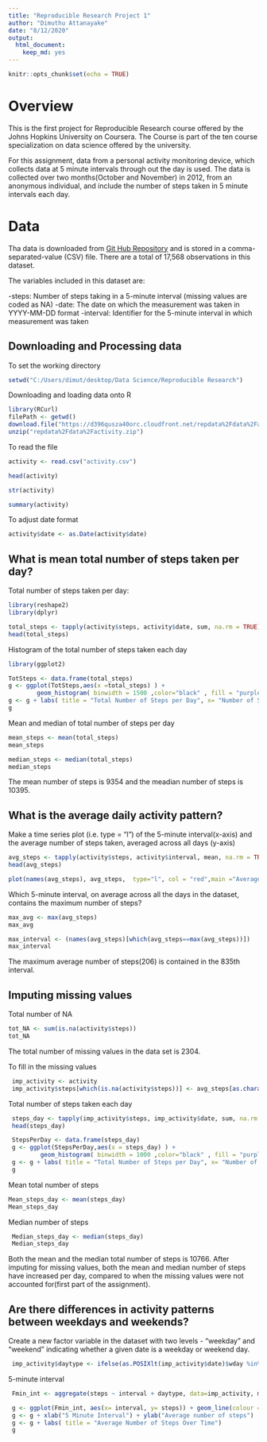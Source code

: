 ```yaml
---
title: "Reproducible Research Project 1"
author: "Dimuthu Attanayake"
date: "8/12/2020"
output: 
  html_document: 
    keep_md: yes
---
```


```r
knitr::opts_chunk$set(echo = TRUE)
```
# Overview

This is the first project for Reproducible Research course offered by the Johns Hopkins University on Coursera. The Course is part of the ten course specialization on data science offered by the university.

For this assignment, data from a personal activity monitoring device, which collects data at 5 minute intervals through out the day is used. The data is collected over two months(October and November) in 2012, from an anonymous individual, and include the number of steps taken in 5 minute intervals each day.

# Data

Tha data is downloaded from [Git Hub Repository](https://d396qusza40orc.cloudfront.net/repdata%2Fdata%2Factivity.zip) and  is stored in a comma-separated-value (CSV) file. There are a total of 17,568 observations in this dataset.

The variables included in this dataset are:

-steps: Number of steps taking in a 5-minute interval (missing values are coded as \color{red}{\verb|NA|}NA)
-date: The date on which the measurement was taken in YYYY-MM-DD format
-interval: Identifier for the 5-minute interval in which measurement was taken

## Downloading and Processing data

To set the working directory
```r

setwd("C:/Users/dimut/desktop/Data Science/Reproducible Research")
```

Downloading and loading data onto R

```r
library(RCurl)
filePath <- getwd()
download.file("https://d396qusza40orc.cloudfront.net/repdata%2Fdata%2Factivity.zip",file.path(filePath,"./repdata%2Fdata%2Factivity.zip"))
unzip("repdata%2Fdata%2Factivity.zip")
```

To read the file

```r
activity <- read.csv("activity.csv")
```

```r
head(activity)
```
```r
str(activity)
``` 

```r
summary(activity)
```

To adjust date format

```r
activity$date <- as.Date(activity$date)
```


## What is mean total number of steps taken per day?

Total number of steps taken per day:
```r
library(reshape2)
library(dplyr)

total_steps <- tapply(activity$steps, activity$date, sum, na.rm = TRUE)
head(total_steps)
```

Histogram of the total number of steps taken each day

```r
library(ggplot2)

TotSteps <- data.frame(total_steps)
g <- ggplot(TotSteps,aes(x =total_steps) ) +
        geom_histogram( binwidth = 1500 ,color="black" , fill = "purple" ) 
g <- g + labs( title = "Total Number of Steps per Day", x= "Number of Steps", y= "Frequency") + xlim(c(0,25000))
g
```
Mean and median of total number of steps per day

```r
mean_steps <- mean(total_steps)
mean_steps
```


```r
median_steps <- median(total_steps)
median_steps
```



The mean number of steps is 9354 and the meadian number of steps is 10395.

## What is the average daily activity pattern?

Make a time series plot (i.e. \color{red}{\verb|type = "l"|}type = "l") of the 5-minute interval(x-axis) and the average number of steps taken, averaged across all days (y-axis)

```r
avg_steps <- tapply(activity$steps, activity$interval, mean, na.rm = TRUE)
head(avg_steps)
```

```r
plot(names(avg_steps), avg_steps,  type="l", col = "red",main ="Average Number of Steps Vs Time Interval", xlab="Intervals", ylab="Average number of steps")
```

Which 5-minute interval, on average across all the days in the dataset, contains the maximum number of steps?

```r
max_avg <- max(avg_steps)
max_avg
```

```r
max_interval <- (names(avg_steps)[which(avg_steps==max(avg_steps))])
max_interval
```

The maximum average number of steps(206) is contained in the 835th interval. 

## Imputing missing values

Total number of NA

```r
tot_NA <- sum(is.na(activity$steps))
tot_NA
```

The total number of missing values in the data set is 2304.

To fill in the missing values

```r
 imp_activity <- activity
 imp_activity$steps[which(is.na(activity$steps))] <- avg_steps[as.character(imp_activity$interval[which(is.na(activity$steps))])]
```

Total number of steps taken each day

```r
 steps_day <- tapply(imp_activity$steps, imp_activity$date, sum, na.rm = TRUE)
 head(steps_day)
```
 
 
```r
 StepsPerDay <- data.frame(steps_day)
 g <- ggplot(StepsPerDay,aes(x = steps_day) ) +
         geom_histogram( binwidth = 1000 ,color="black" , fill = "purple" ) 
 g <- g + labs( title = "Total Number of Steps per Day", x= "Number of Steps", y= "Frequency") + xlim(c(0,25000))
 g
``` 
 
Mean total number of steps

```r
Mean_steps_day <- mean(steps_day)
Mean_steps_day
```
 
Median number of steps

```r
 Median_steps_day <- median(steps_day)
 Median_steps_day
``` 

Both the mean and the median total number of steps is 10766. After imputing for missing values, both the mean and median number of steps have increased per day, compared to when the missing values were not accounted for(first part of the assignment).
 
## Are there differences in activity patterns between weekdays and weekends?
 
Create a new factor variable in the dataset with two levels - "weekday" and "weekend" indicating whether a given date is a weekday or weekend day.

```r
 imp_activity$daytype <- ifelse(as.POSIXlt(imp_activity$date)$wday %in% c(0,6), "weekends","weekdays")
```
5-minute interval

```r
 Fmin_int <- aggregate(steps ~ interval + daytype, data=imp_activity, mean)
```

```r
 g <- ggplot(Fmin_int, aes(x= interval, y= steps)) + geom_line(colour = "red", size =1) + facet_grid(daytype ~ .)  
 g <- g + xlab("5 Minute Interval") + ylab("Average number of steps")
 g <- g + labs( title = "Average Number of Steps Over Time")
 g
``` 
 

